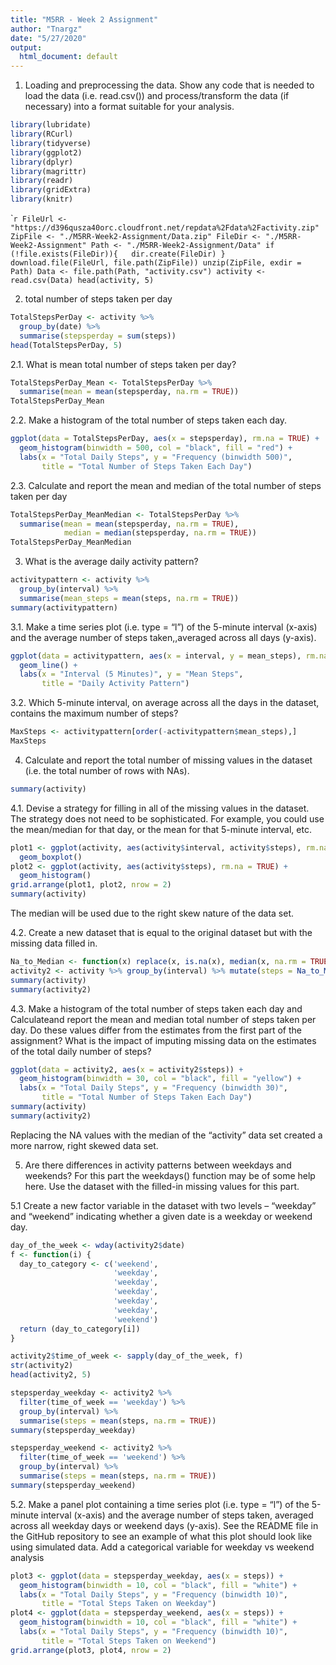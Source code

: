 ```yaml
---
title: "M5RR - Week 2 Assignment"
author: "Tnargz"
date: "5/27/2020"
output:
  html_document: default
---
```


1. Loading and preprocessing the data.  Show any code that is needed to load the data (i.e. \color{red}{\verb|read.csv()|}read.csv()) and process/transform the data (if necessary) into a format suitable for your analysis.
```r
library(lubridate)
library(RCurl)
library(tidyverse)
library(ggplot2)
library(dplyr)
library(magrittr)
library(readr)
library(gridExtra)
library(knitr)
```

````r
FileUrl <- "https://d396qusza40orc.cloudfront.net/repdata%2Fdata%2Factivity.zip"
ZipFile <- "./M5RR-Week2-Assignment/Data.zip"
FileDir <- "./M5RR-Week2-Assignment"
Path <- "./M5RR-Week2-Assignment/Data"
if (!file.exists(FileDir)){
  dir.create(FileDir)
}
download.file(FileUrl, file.path(ZipFile))
unzip(ZipFile, exdir = Path)
Data <- file.path(Path, "activity.csv")
activity <- read.csv(Data)
head(activity, 5)
```

2. total number of steps taken per day
```r
TotalStepsPerDay <- activity %>%
  group_by(date) %>%
  summarise(stepsperday = sum(steps))
head(TotalStepsPerDay, 5)
```

2.1. What is mean total number of steps taken per day?
```r
TotalStepsPerDay_Mean <- TotalStepsPerDay %>%
  summarise(mean = mean(stepsperday, na.rm = TRUE))
TotalStepsPerDay_Mean
```

2.2. Make a histogram of the total number of steps taken each day.
```r
ggplot(data = TotalStepsPerDay, aes(x = stepsperday), rm.na = TRUE) +
  geom_histogram(binwidth = 500, col = "black", fill = "red") +
  labs(x = "Total Daily Steps", y = "Frequency (binwidth 500)",
       title = "Total Number of Steps Taken Each Day")
```

2.3. Calculate and report the mean and median of the total number of steps taken per day
```r
TotalStepsPerDay_MeanMedian <- TotalStepsPerDay %>%
  summarise(mean = mean(stepsperday, na.rm = TRUE),
            median = median(stepsperday, na.rm = TRUE))
TotalStepsPerDay_MeanMedian
```

3. What is the average daily activity pattern?
```r
activitypattern <- activity %>%
  group_by(interval) %>%
  summarise(mean_steps = mean(steps, na.rm = TRUE))
summary(activitypattern)
```

3.1. Make a time series plot (i.e. \color{red}{\verb|type = "l"|}type = "l") of the 5-minute interval (x-axis) and the average number of steps taken,,averaged across all days (y-axis).
```r
ggplot(data = activitypattern, aes(x = interval, y = mean_steps), rm.na = TRUE) +
  geom_line() +
  labs(x = "Interval (5 Minutes)", y = "Mean Steps",
       title = "Daily Activity Pattern")
```

3.2. Which 5-minute interval, on average across all the days in the dataset, contains the maximum number of steps?
```r
MaxSteps <- activitypattern[order(-activitypattern$mean_steps),]
MaxSteps
```

4. Calculate and report the total number of missing values in the dataset (i.e. the total number of rows with \color{red}{\verb|NA|}NAs).
```r
summary(activity)
```

4.1. Devise a strategy for filling in all of the missing values in the dataset.  The strategy does not need to be sophisticated. For example, you could use the mean/median for that day, or the mean for that 5-minute interval, etc.
```r
plot1 <- ggplot(activity, aes(activity$interval, activity$steps), rm.na = TRUE) +
  geom_boxplot()
plot2 <- ggplot(activity, aes(activity$steps), rm.na = TRUE) +
  geom_histogram()
grid.arrange(plot1, plot2, nrow = 2)
summary(activity)
```
  The median will be used due to the right skew nature of the data set.

4.2. Create a new dataset that is equal to the original dataset but with the missing data filled in.
```r
Na_to_Median <- function(x) replace(x, is.na(x), median(x, na.rm = TRUE))
activity2 <- activity %>% group_by(interval) %>% mutate(steps = Na_to_Median(steps))
summary(activity)
summary(activity2)
```

4.3. Make a histogram of the total number of steps taken each day and Calculateand report the mean and median total number of steps taken per day. Do these values differ from the estimates from the first part of the assignment? What is the impact of imputing missing data on the estimates of the total daily number of steps?
```r
ggplot(data = activity2, aes(x = activity2$steps)) +
  geom_histogram(binwidth = 30, col = "black", fill = "yellow") +
  labs(x = "Total Daily Steps", y = "Frequency (binwidth 30)",
       title = "Total Number of Steps Taken Each Day")
summary(activity)
summary(activity2)
```
 Replacing the NA values with the median of the "activity" data set created a more narrow, right skewed data set.
 
5. Are there differences in activity patterns between weekdays and weekends? For this part the \color{red}{\verb|weekdays()|}weekdays() function may be of some help here. Use the dataset with the filled-in missing values for this part.

5.1 Create a new factor variable in the dataset with two levels – “weekday” and “weekend” indicating whether a given date is a weekday or weekend day.

```r
day_of_the_week <- wday(activity2$date)
f <- function(i) {
  day_to_category <- c('weekend',
                       'weekday',
                       'weekday',
                       'weekday',
                       'weekday',
                       'weekday',
                       'weekend')
  return (day_to_category[i])
}

activity2$time_of_week <- sapply(day_of_the_week, f)
str(activity2)
head(activity2, 5)

stepsperday_weekday <- activity2 %>%
  filter(time_of_week == 'weekday') %>%
  group_by(interval) %>%
  summarise(steps = mean(steps, na.rm = TRUE))
summary(stepsperday_weekday)

stepsperday_weekend <- activity2 %>%
  filter(time_of_week == 'weekend') %>%
  group_by(interval) %>%
  summarise(steps = mean(steps, na.rm = TRUE))
summary(stepsperday_weekend)
```

5.2. Make a panel plot containing a time series plot (i.e. \color{red}{\verb|type = "l"|}type = "l") of the 5-minute interval (x-axis) and the average number of steps taken, averaged across all weekday days or weekend days (y-axis). See the README file in the GitHub repository to see an example of what this plot should look like using simulated data. Add a categorical variable for weekday vs weekend analysis
```r
plot3 <- ggplot(data = stepsperday_weekday, aes(x = steps)) +
  geom_histogram(binwidth = 10, col = "black", fill = "white") +
  labs(x = "Total Daily Steps", y = "Frequency (binwidth 10)",
       title = "Total Steps Taken on Weekday")
plot4 <- ggplot(data = stepsperday_weekend, aes(x = steps)) +
  geom_histogram(binwidth = 10, col = "black", fill = "white") +
  labs(x = "Total Daily Steps", y = "Frequency (binwidth 10)",
       title = "Total Steps Taken on Weekend")
grid.arrange(plot3, plot4, nrow = 2)
```